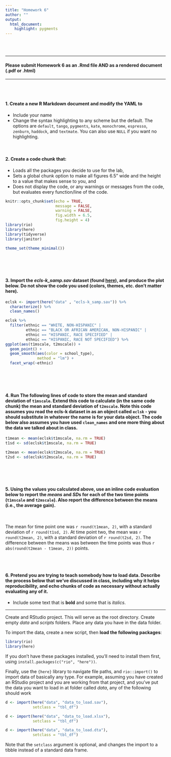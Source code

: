 ```yaml
---
title: "Homework 6"
author: ""
output: 
  html_document:
    highlight: pygments
---
```


<br>
<br>

----

#### Please submit Homework 6 as an .Rmd file **AND** as a rendered document (.pdf or .html)

----

<br>
<br>

#### 1. Create a new R Markdown document and modify the YAML to 
* Include your name
* Change the syntax highlighting to any scheme but the default. The options are `default`, `tango`, `pygments`, `kate`, `monochrome`, `espresso`, `zenburn`, `haddock`, and `textmate`. You can also use `NULL` if you want no highlighting.
<br>
<br>
<br>

#### 2. Create a code chunk that:
* Loads all the packages you decide to use for the lab,
* Sets a global chunk option to make all figures 6.5" wide and the height to a value that makes sense to you, and
* Does not display the code, or any warnings or messages from the code, but evaluates every function/line of the code.

```r
knitr::opts_chunk$set(echo = TRUE, 
                      message = FALSE,
                      warning = FALSE,
                      fig.width = 6.5,
                      fig.height = 4)
library(rio)
library(here)
library(tidyverse)
library(janitor)

theme_set(theme_minimal())
```
<br>
<br>
<br>

#### 3. Import the *ecls-k_samp.sav* dataset (found [here](https://uo-datasci-specialization.github.io/c1-intro-fall-2021/data_list.html)), and produce the plot below. Do not show the code you used (colors, themes, etc. don't matter here).

```r
eclsk <- import(here("data" , "ecls-k_samp.sav")) %>%
  characterize() %>%
  clean_names() 

eclsk %>%
  filter(ethnic == "WHITE, NON-HISPANIC" |
         ethnic == "BLACK OR AFRICAN AMERICAN, NON-HISPANIC" |
         ethnic == "HISPANIC, RACE SPECIFIED" |
         ethnic == "HISPANIC, RACE NOT SPECIFIED") %>%
ggplot(aes(t1mscale, t2mscale)) +
  geom_point() +
  geom_smooth(aes(color = school_type),
              method = "lm") +
  facet_wrap(~ethnic)
```

<br>
<br>
<br>

#### 4. Run The following lines of code to store the mean and standard deviation of `t1mscale`. Extend this code to calculate (in the same code chunk) the mean and standard deviation of `t2mscale`. Note this code assumes you read the **ecls-k** dataset in as an object called `eclsk` - you should substitute in whatever the name is for your data object. The code below also assumes you have used `clean_names` and one more thing about the data we talked about in class. 


```r
t1mean <- mean(eclsk$t1mscale, na.rm = TRUE)
t1sd <- sd(eclsk$t1mscale, na.rm = TRUE)

t2mean <- mean(eclsk$t2mscale, na.rm = TRUE)
t2sd <- sd(eclsk$t2mscale, na.rm = TRUE)
```
<br>
<br>
<br>

#### 5. Using the values you calculated above, use an inline code evaluation below to report the *means* and *SD*s for each of the two time points (`t1mscale` and `t2mscale`). Also report the difference between the means (i.e., the average gain).
<br>

The mean for time point one was `r round(t1mean, 2)`, with a standard deviation of `r round(t1sd, 2)`. At time point two, the mean was `r round(t2mean, 2)`, with a standard deviation of `r round(t2sd, 2)`. The difference between the means was between the time points was thus `r abs(round(t2mean - t1mean, 2))` points.

<br>
<br>

#### 6. Pretend you are trying to teach somebody how to load data. Describe the process below that we've discussed in class, including why it helps reproducibility, and echo chunks of code as necessary without actually evaluating any of it.
- Include some text that is **bold** and some that is *italics*.

---

Create and RStudio project. This will serve as the root directory. Create empty *data* and *scripts* folders. Place any data you have in the data folder. 

To import the data, create a new script, then **load the following packages**:

```r
library(rio)
library(here)
```

If you don't have these packages installed, you'll need to install them first, using  `install.packages(c("rio", "here"))`.

Finally, use the `{here}` library to navigate file paths, and `rio::import()` to import data of basically any type. For example, assuming you have created an RStudio project and you are working from that project, and you've put the data you want to load in at folder called *data*, any of the following should work

```r
d <- import(here("data", "data_to_load.sav"),
            setclass = "tbl_df")

d <- import(here("data", "data_to_load.xlsx"),
            setclass = "tbl_df")

d <- import(here("data", "data_to_load.dta"),
            setclass = "tbl_df")
```

Note that the `setclass` argument is optional, and changes the import to a tibble instead of a standard data frame.

